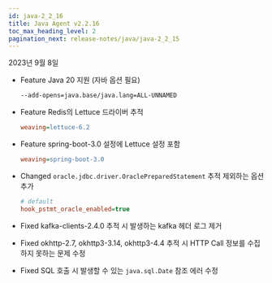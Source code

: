 ```yaml
---
id: java-2_2_16
title: Java Agent v2.2.16
toc_max_heading_level: 2
pagination_next: release-notes/java/java-2_2_15
---
```


2023년 9월 8일

- <Status>Feature</Status> Java 20 지원 (자바 옵션 필요)

  ```bash
  --add-opens=java.base/java.lang=ALL-UNNAMED
  ```

- <Status>Feature</Status> Redis의 Lettuce 드라이버 추적

  ```ini title='whatap.conf'
  weaving=lettuce-6.2
  ```

- <Status>Feature</Status> spring-boot-3.0 설정에 Lettuce 설정 포함

  ```ini title='whatap.conf'
  weaving=spring-boot-3.0
  ```

- <Status>Changed</Status> <code>oracle.jdbc.driver.OraclePreparedStatement</code> 추적 제외하는 옵션 추가

  ```ini title='whatap.conf'
  # default
  hook_pstmt_oracle_enabled=true
  ```

- <Status>Fixed</Status> kafka-clients-2.4.0 추적 시 발생하는 kafka 헤더 로그 제거

- <Status>Fixed</Status> okhttp-2.7, okhttp3-3.14, okhttp3-4.4 추적 시 HTTP Call 정보를 수집하지 못하는 문제 수정

- <Status>Fixed</Status> SQL 호출 시 발생할 수 있는 <code>java.sql.Date</code> 참조 에러 수정